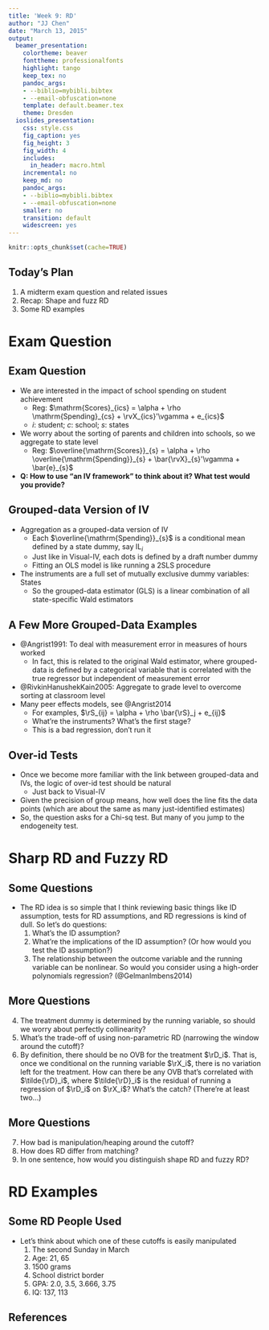 ```yaml
---
title: 'Week 9: RD'
author: "JJ Chen"
date: "March 13, 2015"
output:
  beamer_presentation:
    colortheme: beaver
    fonttheme: professionalfonts
    highlight: tango
    keep_tex: no
    pandoc_args:
    - --biblio=mybibli.bibtex
    - --email-obfuscation=none
    template: default.beamer.tex
    theme: Dresden
  ioslides_presentation:
    css: style.css
    fig_caption: yes
    fig_height: 3
    fig_width: 4
    includes:
      in_header: macro.html
    incremental: no
    keep_md: no
    pandoc_args:
    - --biblio=mybibli.bibtex
    - --email-obfuscation=none
    smaller: no
    transition: default
    widescreen: yes
---
```


```r
knitr::opts_chunk$set(cache=TRUE)
```

## Today's Plan

1. A midterm exam question and related issues
2. Recap: Shape and fuzz RD
3. Some RD examples

# Exam Question
##  Exam Question

- We are interested in the impact of school spending on student achievement
    - Reg: $\mathrm{Scores}_{ics} = \alpha + \rho \mathrm{Spending}_{cs} + \rvX_{ics}'\vgamma + e_{ics}$
    - $i$: student; $c$: school; $s$: states
- We worry about the sorting of parents and children into schools, so we aggregate to state level
    - Reg: $\overline{\mathrm{Scores}}_{s} = \alpha + \rho \overline{\mathrm{Spending}}_{s} + \bar{\rvX}_{s}'\vgamma + \bar{e}_{s}$
- __Q: How to use "an IV framework" to think about it? What test would you provide? __

## Grouped-data Version of IV

- Aggregation as a grouped-data version of IV
    - Each $\overline{\mathrm{Spending}}_{s}$ is a conditional mean defined by a state dummy, say $\mathrm{IL}_i$
    - Just like in Visual-IV, each dots is defined by a draft number dummy
    - Fitting an OLS model is like running a 2SLS procedure
- The instruments are a full set of mutually exclusive dummy variables: States
    - So the grouped-data estimator (GLS) is a linear combination of all state-specific Wald estimators
    
## A Few More Grouped-Data Examples

- @Angrist1991: To deal with measurement error in measures of hours worked 
    - In fact, this is related to the original Wald estimator, where grouped-data is defined by a categorical variable that is correlated with the true regressor but independent of measurement error
- @RivkinHanushekKain2005: Aggregate to grade level to overcome sorting at classroom level
- Many peer effects models, see @Angrist2014
    - For examples, $\rS_{ij} = \alpha + \rho \bar{\rS}_j + e_{ij}$
    - What're the instruments? What's the first stage?
    - This is a bad regression, don't run it

## Over-id Tests
- Once we become more familiar with the link between grouped-data and IVs, the logic of over-id test should be natural
    - Just back to Visual-IV
- Given the precision of group means, how well does the line fits the data points (which are about the same as many just-identified estimates)
- So, the question asks for a Chi-sq test. But many of you jump to the endogeneity test.

# Sharp RD and Fuzzy RD
## Some Questions
- The RD idea is so simple that I think reviewing basic things like ID assumption, tests for RD assumptions, and RD regressions is kind of dull. So let's do questions:
    1. What's the ID assumption?
    2. What're the implications of the ID assumption? (Or how would you test the ID assumption?)
    3. The relationship between the outcome variable and the running variable can be nonlinear. So would you consider using a high-order polynomials regression? (@GelmanImbens2014)
    
## More Questions
4. The treatment dummy is determined by the running variable, so should we worry about perfectly collinearity?
5. What's the trade-off of using non-parametric RD (narrowing the window around the cutoff)?
6. By definition, there should be no OVB for the treatment $\rD_i$. That is, once we conditional on the running variable $\rX_i$, there is no variation left for the treatment. How can there be any OVB that's correlated with $\tilde{\rD}_i$, where $\tilde{\rD}_i$ is the residual of running a regression of $\rD_i$ on $\rX_i$? What's the catch? (There're at least two...)
    
## More Questions
7. How bad is manipulation/heaping around the cutoff?
8. How does RD differ from matching?
9. In one sentence, how would you distinguish shape RD and fuzzy RD?


# RD Examples
## Some RD People Used 
- Let's think about which one of these cutoffs is easily manipulated
    1. The second Sunday in March
    2. Age: 21, 65
    3. 1500 grams
    4. School district border
    5. GPA: 2.0, 3.5, 3.666, 3.75
    6. IQ: 137, 113

## References {.allowframebreaks}